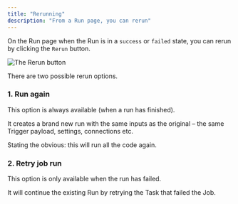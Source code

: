 ```yaml
---
title: "Rerunning"
description: "From a Run page, you can rerun"
---
```


<Snippet file="v2-deprecation-warning.mdx" />

On the Run page when the Run is in a `success` or `failed` state, you can rerun by clicking the `Rerun` button.

![The Rerun button](/images/rerun.png)

There are two possible rerun options.

### 1. Run again

This option is always available (when a run has finished).

It creates a brand new run with the same inputs as the original – the same Trigger payload, settings, connections etc.

<Warning>Stating the obvious: this will run all the code again.</Warning>

### 2. Retry job run

This option is only available when the run has failed.

It will continue the existing Run by retrying the Task that failed the Job.
